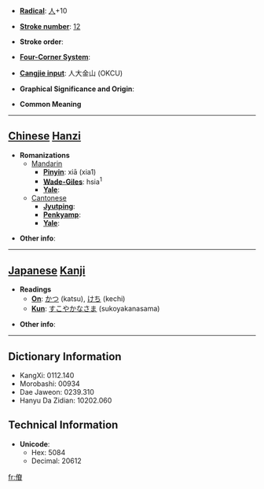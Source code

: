 * '''[[Wiktionary:Chinese radical index| Radical]]''': [[Wiktionary:Chinese radical index 人|人]]+10

* '''[[Wiktionary:Chinese total strokes index|Stroke number]]''': [[Wiktionary:Chinese total strokes index 12|12]]

* '''Stroke order''': 

* '''[[Wiktionary:Chinese four corner index|Four-Corner System]]''': 

* '''[[Wiktionary:Chinese Cangjie index|Cangjie input]]''': 人大金山 (OKCU)

* '''Graphical Significance and Origin''': 

* '''Common Meaning'''

----

== [[Chinese]] [[Hanzi]] ==

* '''Romanizations'''
** [[Mandarin]]
*** '''[[Pinyin]]''': xiā (xia1)
*** '''[[Wade-Giles]]''': hsia<sup>1</sup>
*** '''[[Yale]]''': 
**[[Cantonese]]
***'''[[Jyutping]]''':
***'''[[Penkyamp]]''': 
***'''[[Yale]]''': 

* '''Other info''': 

----

== [[Japanese]] [[Kanji]] ==

* '''Readings'''
** '''[[On]]''': [[かつ]] (katsu), [[けち]] (kechi)
** '''[[Kun]]''': [[すこやかなさま]] (sukoyakanasama)

* '''Other info''':  

----

== Dictionary Information ==

* KangXi: 0112.140
* Morobashi: 00934
* Dae Jaweon: 0239.310
* Hanyu Da Zidian: 10202.060

== Technical Information ==

* '''Unicode''':
** Hex: 5084
** Decimal: 20612

[[fr:傄]]